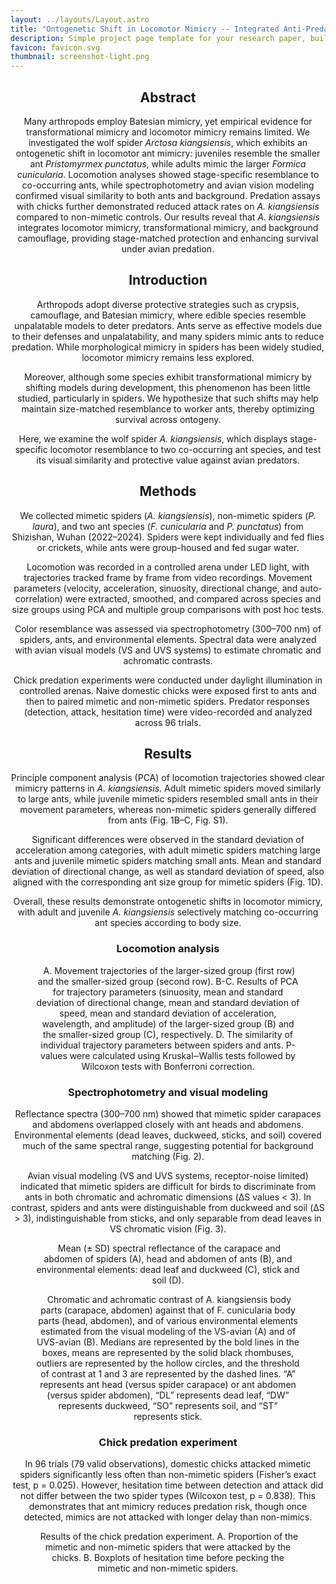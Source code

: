 ```yaml
---
layout: ../layouts/Layout.astro
title: "Ontogenetic Shift in Locomotor Mimicry -- Integrated Anti-Predator Strategy in the Myrmecomorphic Wolf Spider Arctosa kiangsiensis"
description: Simple project page template for your research paper, built with Astro and Tailwind CSS
favicon: favicon.svg
thumbnail: screenshot-light.png
---
```






<Header
  title={frontmatter.title}
  authors={[
    {
      name: "Linlin Li",
      url: "https://linlinbio.github.io",
      institution: "Wuhan University",
    },
    {
      name: "Shichang Zhang",
      institution: "Hubei University",
      notes: ["*"],
    },
  ]}
  conference="Jul 2023 - Present"
  />


<HighlightedSection class="text-justify">

## Abstract

<section class="text-justify">
  Many arthropods employ Batesian mimicry, yet empirical evidence for transformational mimicry and locomotor mimicry remains limited. We investigated the wolf spider <i>Arctosa kiangsiensis</i>, which exhibits an ontogenetic shift in locomotor ant mimicry: juveniles resemble the smaller ant <i>Pristomyrmex punctatus</i>, while adults mimic the larger <i>Formica cunicularia</i>. Locomotion analyses showed stage-specific resemblance to co-occurring ants, while spectrophotometry and avian vision modeling confirmed visual similarity to both ants and background. Predation assays with chicks further demonstrated reduced attack rates on <i>A. kiangsiensis</i> compared to non-mimetic controls. Our results reveal that <i>A. kiangsiensis</i> integrates locomotor mimicry, transformational mimicry, and background camouflage, providing stage-matched protection and enhancing survival under avian predation.
</section>

</HighlightedSection>


## Introduction

<section class="text-justify">
  Arthropods adopt diverse protective strategies such as crypsis, camouflage, and Batesian mimicry, where edible species resemble unpalatable models to deter predators. Ants serve as effective models due to their defenses and unpalatability, and many spiders mimic ants to reduce predation. While morphological mimicry in spiders has been widely studied, locomotor mimicry remains less explored. 
  <p class="mt-4">
    Moreover, although some species exhibit transformational mimicry by shifting models during development, this phenomenon has been little studied, particularly in spiders. We hypothesize that such shifts may help maintain size-matched resemblance to worker ants, thereby optimizing survival across ontogeny.
  </p>
  <p class="mt-4">
    Here, we examine the wolf spider <i>A. kiangsiensis</i>, which displays stage-specific locomotor resemblance to two co-occurring ant species, and test its visual similarity and protective value against avian predators.
  </p>
</section>


<HighlightedSection class="text-justify">

## Methods

<section class="text-justify">
  We collected mimetic spiders (<i>A. kiangsiensis</i>), non-mimetic spiders (<i>P. laura</i>), and two ant species (<i>F. cunicularia</i> and <i>P. punctatus</i>) from Shizishan, Wuhan (2022–2024). Spiders were kept individually and fed flies or crickets, while ants were group-housed and fed sugar water. 
  <p class="mt-4">
    Locomotion was recorded in a controlled arena under LED light, with trajectories tracked frame by frame from video recordings. Movement parameters (velocity, acceleration, sinuosity, directional change, and auto-correlation) were extracted, smoothed, and compared across species and size groups using PCA and multiple group comparisons with post hoc tests.
  </p>
  <p class="mt-4">
    Color resemblance was assessed via spectrophotometry (300–700 nm) of spiders, ants, and environmental elements. Spectral data were analyzed with avian visual models (VS and UVS systems) to estimate chromatic and achromatic contrasts.
  </p>
  <p class="mt-4">
    Chick predation experiments were conducted under daylight illumination in controlled arenas. Naive domestic chicks were exposed first to ants and then to paired mimetic and non-mimetic spiders. Predator responses (detection, attack, hesitation time) were video-recorded and analyzed across 96 trials.
  </p>
</section>

</HighlightedSection>

## Results
<section class="text-justify">
  Principle component analysis (PCA) of locomotion trajectories showed clear mimicry patterns in <i>A. kiangsiensis</i>. Adult mimetic spiders moved similarly to large ants, while juvenile mimetic spiders resembled small ants in their movement parameters, whereas non-mimetic spiders generally differed from ants (Fig. 1B–C, Fig. S1).
  <p class="mt-4">
    Significant differences were observed in the standard deviation of acceleration among categories, with adult mimetic spiders matching large ants and juvenile mimetic spiders matching small ants. Mean and standard deviation of directional change, as well as standard deviation of speed, also aligned with the corresponding ant size group for mimetic spiders (Fig. 1D).
  </p>
  <p class="mt-4">
    Overall, these results demonstrate ontogenetic shifts in locomotor mimicry, with adult and juvenile <i>A. kiangsiensis</i> selectively matching co-occurring ant species according to body size.
  </p>
</section>


### Locomotion analysis

<section class="text-justify">
  
  <p class="mt-4">
    
  </p>
</section>


<Figure>
  <Image slot="figure" source={fig1} altText="A. Movement trajectories of the larger-sized group (first row) and the smaller-sized group (second row). B-C. Results of PCA for trajectory parameters (sinuosity, mean and standard deviation of directional change, mean and standard deviation of speed, mean and standard deviation of acceleration, wavelength, and amplitude) of the larger-sized group (B) and the smaller-sized group (C), respectively. D. The similarity of individual trajectory parameters between spiders and ants. P-values were calculated using Kruskal‒Wallis tests followed by Wilcoxon tests with Bonferroni correction." />
  <span slot="caption">A. Movement trajectories of the larger-sized group (first row) and the smaller-sized group (second row). B-C. Results of PCA for trajectory parameters (sinuosity, mean and standard deviation of directional change, mean and standard deviation of speed, mean and standard deviation of acceleration, wavelength, and amplitude) of the larger-sized group (B) and the smaller-sized group (C), respectively. D. The similarity of individual trajectory parameters between spiders and ants. P-values were calculated using Kruskal‒Wallis tests followed by Wilcoxon tests with Bonferroni correction.</span>
</Figure>

### Spectrophotometry and visual modeling
<section class="text-justify">
  Reflectance spectra (300–700 nm) showed that mimetic spider carapaces and abdomens overlapped closely with ant heads and abdomens. Environmental elements (dead leaves, duckweed, sticks, and soil) covered much of the same spectral range, suggesting potential for background matching (Fig. 2).
  <p class="mt-4">
    Avian visual modeling (VS and UVS systems, receptor-noise limited) indicated that mimetic spiders are difficult for birds to discriminate from ants in both chromatic and achromatic dimensions (ΔS values < 3). In contrast, spiders and ants were distinguishable from duckweed and soil (ΔS > 3), indistinguishable from sticks, and only separable from dead leaves in VS chromatic vision (Fig. 3).
  </p>
</section>

<Figure>
  <Image slot="figure" source={fig2} altText="Mean (± SD) spectral reflectance of the carapace and abdomen of spiders (A), head and abdomen of ants (B), and environmental elements: dead leaf and duckweed (C), stick and soil (D)." />
  <span slot="caption">Mean (± SD) spectral reflectance of the carapace and abdomen of spiders (A), head and abdomen of ants (B), and environmental elements: dead leaf and duckweed (C), stick and soil (D).</span>
</Figure>

<Figure>
  <Image slot="figure" source={fig3} altText="Chromatic and achromatic contrast of A. kiangsiensis body parts (carapace, abdomen) against that of F. cunicularia body parts (head, abdomen), and of various environmental elements estimated from the visual modeling of the VS-avian (A) and of UVS-avian (B). Medians are represented by the bold lines in the boxes, means are represented by the solid black rhombuses, outliers are represented by the hollow circles, and the threshold of contrast at 1 and 3 are represented by the dashed lines. “A” represents ant head (versus spider carapace) or ant abdomen (versus spider abdomen), “DL” represents dead leaf, “DW” represents duckweed, “SO” represents soil, and “ST” represents stick." />
  <span slot="caption">Chromatic and achromatic contrast of A. kiangsiensis body parts (carapace, abdomen) against that of F. cunicularia body parts (head, abdomen), and of various environmental elements estimated from the visual modeling of the VS-avian (A) and of UVS-avian (B). Medians are represented by the bold lines in the boxes, means are represented by the solid black rhombuses, outliers are represented by the hollow circles, and the threshold of contrast at 1 and 3 are represented by the dashed lines. “A” represents ant head (versus spider carapace) or ant abdomen (versus spider abdomen), “DL” represents dead leaf, “DW” represents duckweed, “SO” represents soil, and “ST” represents stick.</span>
</Figure>

### Chick predation experiment

<section class="text-justify">
  In 96 trials (79 valid observations), domestic chicks attacked mimetic spiders significantly less often than non-mimetic spiders (Fisher’s exact test, p = 0.025). However, hesitation time between detection and attack did not differ between the two spider types (Wilcoxon test, p = 0.838). This demonstrates that ant mimicry reduces predation risk, though once detected, mimics are not attacked with longer delay than non-mimics.
</section>

<Figure>
  <Image slot="figure" source={fig4} altText="Results of the chick predation experiment. A. Proportion of the mimetic and non-mimetic spiders that were attacked by the chicks. B. Boxplots of hesitation time before pecking the mimetic and non-mimetic spiders." />
  <span slot="caption">Results of the chick predation experiment. A. Proportion of the mimetic and non-mimetic spiders that were attacked by the chicks. B. Boxplots of hesitation time before pecking the mimetic and non-mimetic spiders.</span>
</Figure>